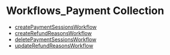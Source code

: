 
# Workflows\_Payment Collection

- [createPaymentSessionsWorkflow](../Workflows_Payment_Collection/functions/core_flows.Payment_Collection.Workflows_Payment_Collection.createPaymentSessionsWorkflow/page.mdx)
- [createRefundReasonsWorkflow](../Workflows_Payment_Collection/functions/core_flows.Payment_Collection.Workflows_Payment_Collection.createRefundReasonsWorkflow/page.mdx)
- [deletePaymentSessionsWorkflow](../Workflows_Payment_Collection/functions/core_flows.Payment_Collection.Workflows_Payment_Collection.deletePaymentSessionsWorkflow/page.mdx)
- [updateRefundReasonsWorkflow](../Workflows_Payment_Collection/functions/core_flows.Payment_Collection.Workflows_Payment_Collection.updateRefundReasonsWorkflow/page.mdx)
